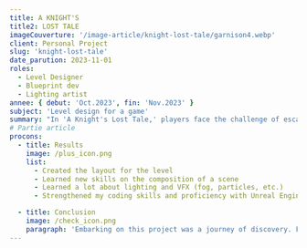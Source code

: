```yaml
---
title: A KNIGHT'S
title2: LOST TALE
imageCouverture: '/image-article/knight-lost-tale/garnison4.webp'
client: Personal Project
slug: 'knight-lost-tale'
date_parution: 2023-11-01
roles:
  - Level Designer
  - Blueprint dev
  - Lighting artist
annee: { debut: 'Oct.2023', fin: 'Nov.2023' }
subject: 'Level design for a game'
summary: "In 'A Knight's Lost Tale,' players face the challenge of escaping a dungeon filled with obstacles and enemies. My role was to create a compelling atmosphere that brings this adventure to life within the game level."
# Partie article
procons:
  - title: Results
    image: /plus_icon.png
    list:
      - Created the layout for the level
      - Learned new skills on the composition of a scene
      - Learned a lot about lighting and VFX (fog, particles, etc.)
      - Strengthened my coding skills and proficiency with Unreal Engine software

  - title: Conclusion
    image: /check_icon.png
    paragraph: 'Embarking on this project was a journey of discovery. From crafting the level layout to mastering lighting and visual effects, each step honed my skills. Through working with Unreal Engine software, I not only strengthened my coding abilities but also broadened my understanding of its capabilities. In essence, this project encapsulated growth, empowerment, and the limitless potential of creative exploration.'
---
```



<ArticleSectionTitle
  title='First Section'
  shortDescription='The initial section sets the mood for players and gives them a glimpse of what to expect as they venture further into the level, game.'
/>

<ArticleImage
  src='/image-article/knight-lost-tale/couloir_prison2.webp'
  caption='Jail corridor'
/>
<ArticleImage
  src='/image-article/knight-lost-tale/acces_garnison.webp'
  caption='access aisle to lower sections'
/>
<ArticleImage
  src='/image-article/knight-lost-tale/garnison3.webp'
  caption="Guard's rest place"
/>
<ArticleImage
  src='/image-article/knight-lost-tale/garnison4.webp'
  caption="Guard's rest place"
/>

<ArticleSectionTitle
  title='Crypt Section'
  shortDescription='I wanted to give players a different vibe by taking them to a mysterious and intricate space, kind of like a crypt.'
/>

<ArticleImage
  src='/image-article/knight-lost-tale/couloir_acces_crypte2.webp'
  caption='Crypt corridor'
/>
<ArticleImage
  src='/image-article/knight-lost-tale/crypt2.webp'
  caption='Crypt overview'
/>
<ArticleImage
  src='/image-article/knight-lost-tale/crypt3.webp'
  caption='Crypt front view'
/>
